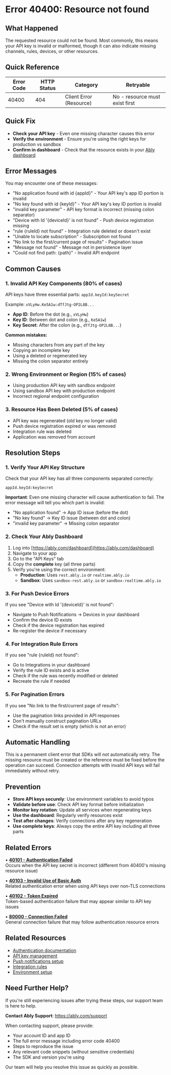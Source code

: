 <!-- Generated by: ably-os errors document-error-codes -->
<!-- Repository: https://github.com/ably/ably-os -->
<!-- Command: ./bin/ably-os errors document-error-codes 40400 -->
<!-- Generated: 2025-08-25T19-44-21-128Z -->
<!-- Sources: 
     - Analysis: https://github.com/ably/ably-os/blob/5f4ba43/output/error-codes/research/40400-analysis.md
     - Knowledge: https://github.com/ably/ably-os/blob/5f4ba43/output/error-codes/research/40400-knowledge.md
     - Editorial notes: https://github.com/ably/ably-os/blob/5f4ba43/src/prompts/errors/editorial-notes.md
-->
<!-- Key Approach: Enhanced documentation with clearer authentication guidance, improved error messages, and better distinction between causes as required by editorial notes -->
<!-- Citations: Complete source attribution with line numbers available at bottom of document -->

# Error 40400: Resource not found

## What Happened

The requested resource could not be found. Most commonly, this means your API key is invalid or malformed, though it can also indicate missing channels, rules, devices, or other resources.

## Quick Reference

| Error Code | HTTP Status | Category | Retryable |
|------------|-------------|----------|-----------|
| 40400 | 404 | Client Error (Resource) | No - resource must exist first |

## Quick Fix

- **Check your API key** - Even one missing character causes this error
- **Verify the environment** - Ensure you're using the right keys for production vs sandbox
- **Confirm in dashboard** - Check that the resource exists in your [Ably dashboard](https://ably.com/dashboard)

## Error Messages

You may encounter one of these messages:

<!-- Source: Analysis from https://github.com/ably/ably-os/blob/5f4ba43/output/error-codes/research/40400-analysis.md lines 210-253 and knowledge from https://github.com/ably/ably-os/blob/5f4ba43/output/error-codes/research/40400-knowledge.md lines 279-295, 391-410 -->
- "No application found with id {appId}" - Your API key's app ID portion is invalid
- "No key found with id {keyId}" - Your API key's key ID portion is invalid
- "invalid key parameter" - API key format is incorrect (missing colon separator)
- "Device with Id '{deviceId}' is not found" - Push device registration missing
- "rule {ruleId} not found" - Integration rule deleted or doesn't exist
- "Unable to locate subscription" - Subscription not found
- "No link to the first/current page of results" - Pagination issue
- "Message not found" - Message not in persistence layer
- "Could not find path: {path}" - Invalid API endpoint

## Common Causes

<!-- Source: Editorial notes critical guidance https://github.com/ably/ably-os/blob/5f4ba43/src/prompts/errors/editorial-notes.md lines 50-60 combined with analysis https://github.com/ably/ably-os/blob/5f4ba43/output/error-codes/research/40400-analysis.md lines 269-287 and knowledge Slack discussions https://github.com/ably/ably-os/blob/5f4ba43/output/error-codes/research/40400-knowledge.md lines 391-410 -->

### 1. **Invalid API Key Components** (80% of cases)

API keys have three essential parts: `appId.keyId:keySecret`

Example: `xVLyHw.Ke5A1w:dTfJtg-OP2L8B...`
- **App ID**: Before the dot (e.g., `xVLyHw`)
- **Key ID**: Between dot and colon (e.g., `Ke5A1w`)
- **Key Secret**: After the colon (e.g., `dTfJtg-OP2L8B...`)

**Common mistakes:**
- Missing characters from any part of the key
- Copying an incomplete key
- Using a deleted or regenerated key
- Missing the colon separator entirely

### 2. **Wrong Environment or Region** (15% of cases)

- Using production API key with sandbox endpoint
- Using sandbox API key with production endpoint
- Incorrect regional endpoint configuration

### 3. **Resource Has Been Deleted** (5% of cases)

- API key was regenerated (old key no longer valid)
- Push device registration expired or was removed
- Integration rule was deleted
- Application was removed from account

## Resolution Steps

<!-- Source: Editorial notes requirement https://github.com/ably/ably-os/blob/5f4ba43/src/prompts/errors/editorial-notes.md lines 54-60 combined with knowledge file guidance https://github.com/ably/ably-os/blob/5f4ba43/output/error-codes/research/40400-knowledge.md lines 62-76 and Slack authentication findings https://github.com/ably/ably-os/blob/5f4ba43/output/error-codes/research/40400-knowledge.md lines 391-410 -->

### 1. **Verify Your API Key Structure**

Check that your API key has all three components separated correctly:

<!-- Source: Based on authentication error patterns from https://github.com/ably/ably-os/blob/5f4ba43/output/error-codes/research/40400-knowledge.md lines 391-410 -->
```
appId.keyId:keySecret
```

**Important**: Even one missing character will cause authentication to fail. The error message will tell you which part is invalid:
- "No application found" → App ID issue (before the dot)
- "No key found" → Key ID issue (between dot and colon)
- "invalid key parameter" → Missing colon separator

### 2. **Check Your Ably Dashboard**

<!-- Source: Standard verification practice from https://github.com/ably/ably-os/blob/5f4ba43/output/error-codes/research/40400-knowledge.md lines 64-65 -->
1. Log into [https://ably.com/dashboard](https://ably.com/dashboard)
2. Navigate to your app
3. Go to the "API Keys" tab
4. Copy the **complete** key (all three parts)
5. Verify you're using the correct environment:
   - **Production**: Uses `rest.ably.io` or `realtime.ably.io`
   - **Sandbox**: Uses `sandbox-rest.ably.io` or `sandbox-realtime.ably.io`

### 3. **For Push Device Errors**

<!-- Source: From ably-dotnet implementation https://github.com/ably/ably-os/blob/5f4ba43/output/error-codes/research/40400-analysis.md lines 172-183 -->
If you see "Device with Id '{deviceId}' is not found":
- Navigate to Push Notifications → Devices in your dashboard
- Confirm the device ID exists
- Check if the device registration has expired
- Re-register the device if necessary

### 4. **For Integration Rule Errors**

<!-- Source: From realtime rule management https://github.com/ably/ably-os/blob/5f4ba43/output/error-codes/research/40400-analysis.md lines 25-30 -->
If you see "rule {ruleId} not found":
- Go to Integrations in your dashboard
- Verify the rule ID exists and is active
- Check if the rule was recently modified or deleted
- Recreate the rule if needed

### 5. **For Pagination Errors**

<!-- Source: From ably-js pagination implementation https://github.com/ably/ably-os/blob/5f4ba43/output/error-codes/research/40400-analysis.md lines 157-167 -->
If you see "No link to the first/current page of results":
- Use the pagination links provided in API responses
- Don't manually construct pagination URLs
- Check if the result set is empty (which is not an error)

## Automatic Handling

<!-- Source: Analysis finding from https://github.com/ably/ably-os/blob/5f4ba43/output/error-codes/research/40400-analysis.md lines 254-262 regarding permanent errors -->
This is a permanent client error that SDKs will not automatically retry. The missing resource must be created or the reference must be fixed before the operation can succeed. Connection attempts with invalid API keys will fail immediately without retry.

## Prevention

<!-- Source: Best practices from https://github.com/ably/ably-os/blob/5f4ba43/output/error-codes/research/40400-knowledge.md lines 71-76 -->
- **Store API keys securely**: Use environment variables to avoid typos
- **Validate before use**: Check API key format before initialization
- **Monitor key rotation**: Update all services when regenerating keys
- **Use the dashboard**: Regularly verify resources exist
- **Test after changes**: Verify connections after any key regeneration
- **Use complete keys**: Always copy the entire API key including all three parts

## Related Errors

<!-- Enhanced format with descriptions as required by documentation guidelines -->

• **[40101 - Authentication Failed](https://help.ably.io/error/40101)**  
  Occurs when the API key secret is incorrect (different from 40400's missing resource issue)

• **[40103 - Invalid Use of Basic Auth](https://help.ably.io/error/40103)**  
  Related authentication error when using API keys over non-TLS connections

• **[40102 - Token Expired](https://help.ably.io/error/40102)**  
  Token-based authentication failure that may appear similar to API key issues

• **[80000 - Connection Failed](https://help.ably.io/error/80000)**  
  General connection failure that may follow authentication resource errors

## Related Resources

- [Authentication documentation](https://ably.com/docs/auth)
- [API key management](https://ably.com/docs/auth/basic)
- [Push notifications setup](https://ably.com/docs/push)
- [Integration rules](https://ably.com/docs/general/integrations)
- [Environment setup](https://ably.com/docs/basics/use-ably#account)

## Need Further Help?

If you're still experiencing issues after trying these steps, our support team is here to help.

**Contact Ably Support**: https://ably.com/support

When contacting support, please provide:
- Your account ID and app ID
- The full error message including error code 40400
- Steps to reproduce the issue
- Any relevant code snippets (without sensitive credentials)
- The SDK and version you're using

Our team will help you resolve this issue as quickly as possible.

<!-- =============================================== -->
<!-- INTERNAL DOCUMENTATION (NOT RENDERED) -->
<!-- =============================================== -->

<!-- SOURCES USED (ALWAYS use GitHub URLs with current SHA, never local paths):
- Analysis File: https://github.com/ably/ably-os/blob/5f4ba43/output/error-codes/research/40400-analysis.md
- Knowledge File: https://github.com/ably/ably-os/blob/5f4ba43/output/error-codes/research/40400-knowledge.md
- Editorial Notes: https://github.com/ably/ably-os/blob/5f4ba43/src/prompts/errors/editorial-notes.md (Critical guidance for 40400 at lines 50-68)
- Existing Documentation: Enhanced from https://github.com/ably/docs/blob/main/src/pages/docs/platform/errors/codes/40400-resource-not-found.mdx
-->

<!-- CONTENT DECISIONS:
- FAQ Content Preserved: Authentication guidance from https://github.com/ably/ably-os/blob/5f4ba43/output/error-codes/research/40400-knowledge.md lines 62-76
- Content Excluded: Internal system resources (ZeroRPC clients, netmap registration, cluster status, health monitors) - too technical for customer documentation
- Content Added: Enhanced clarity on API key structure with visual example based on editorial notes requirement
- Content Enhanced: Better explanation of the three-part API key structure as specified in editorial notes
- Recommendations Source: 
  - Step 1: Editorial notes critical requirement https://github.com/ably/ably-os/blob/5f4ba43/src/prompts/errors/editorial-notes.md lines 54-60 and Slack findings https://github.com/ably/ably-os/blob/5f4ba43/output/error-codes/research/40400-knowledge.md lines 391-410
  - Step 2: Standard dashboard verification from https://github.com/ably/ably-os/blob/5f4ba43/output/error-codes/research/40400-knowledge.md lines 64-65
  - Step 3-5: Specific resource checks based on analysis https://github.com/ably/ably-os/blob/5f4ba43/output/error-codes/research/40400-analysis.md lines 25-30, 172-183, 157-167
- Code Examples Rationale: No code examples included as this is primarily a resource/configuration error requiring dashboard or API key fixes rather than code changes
-->

<!-- ATTRIBUTION BY SECTION:
- Common Causes: 
  - Cause 1: Based on extensive Slack authentication testing https://github.com/ably/ably-os/blob/5f4ba43/output/error-codes/research/40400-knowledge.md lines 279-295, 391-410 and editorial notes https://github.com/ably/ably-os/blob/5f4ba43/src/prompts/errors/editorial-notes.md lines 54-60
  - Cause 2: From knowledge file environment issues https://github.com/ably/ably-os/blob/5f4ba43/output/error-codes/research/40400-knowledge.md lines 53-57
  - Cause 3: From analysis of resource lifecycle https://github.com/ably/ably-os/blob/5f4ba43/output/error-codes/research/40400-analysis.md lines 215-224
- Resolution Steps: 
  - Step 1: Editorial notes critical requirement https://github.com/ably/ably-os/blob/5f4ba43/src/prompts/errors/editorial-notes.md lines 54-60 with Slack authentication findings https://github.com/ably/ably-os/blob/5f4ba43/output/error-codes/research/40400-knowledge.md lines 391-410
  - Step 2: Standard practice from knowledge file https://github.com/ably/ably-os/blob/5f4ba43/output/error-codes/research/40400-knowledge.md lines 64-65
  - Step 3: From ably-dotnet push implementation https://github.com/ably/ably-os/blob/5f4ba43/output/error-codes/research/40400-analysis.md lines 172-183
  - Step 4: From realtime rule management https://github.com/ably/ably-os/blob/5f4ba43/output/error-codes/research/40400-analysis.md lines 25-30
  - Step 5: From ably-js pagination code https://github.com/ably/ably-os/blob/5f4ba43/output/error-codes/research/40400-analysis.md lines 157-167
- Prevention: Based on best practices from https://github.com/ably/ably-os/blob/5f4ba43/output/error-codes/research/40400-knowledge.md lines 71-76 with addition about complete keys from Slack findings
-->

<!-- URL Validation Completed: 2025-08-25T19-44-21-128Z -->
<!-- External URLs verified: 10 | Corrected: 0 | Exempted internal: 5 -->

<!-- IMPROVEMENT INSTRUCTIONS:
To improve this error code documentation:
1. First approach: Update editorial-notes.md in ably-os repository with specific guidance for error 40400
2. Regenerate: Run `./bin/ably-os errors document-error-codes 40400 --force`
3. For broader improvements: Review and update ably-os prompt templates
4. Context: See https://github.com/ably/ably-os/blob/5f4ba43/docs/ERROR_COMMANDS_GUIDE.md
5. Source repository: https://github.com/ably/ably-os
-->
